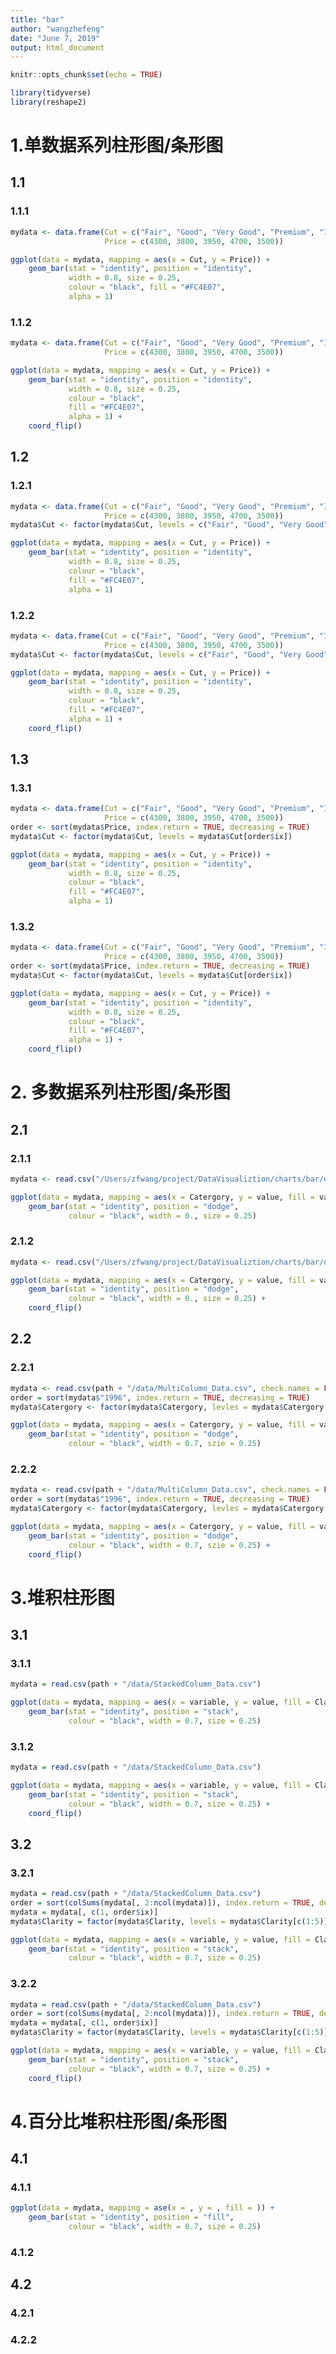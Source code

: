 ```yaml
---
title: "bar"
author: "wangzhefeng"
date: "June 7, 2019"
output: html_document
---
```


```r
knitr::opts_chunk$set(echo = TRUE)
```

```r
library(tidyverse)
library(reshape2)
```

# 1.单数据系列柱形图/条形图

## 1.1 

### 1.1.1 

```r
mydata <- data.frame(Cut = c("Fair", "Good", "Very Good", "Premium", "Ideal"),
                     Price = c(4300, 3800, 3950, 4700, 3500))

ggplot(data = mydata, mapping = aes(x = Cut, y = Price)) +
    geom_bar(stat = "identity", position = "identity",
             width = 0.8, size = 0.25, 
             colour = "black", fill = "#FC4E07", 
             alpha = 1)
```


### 1.1.2

```r
mydata <- data.frame(Cut = c("Fair", "Good", "Very Good", "Premium", "Ideal"),
                     Price = c(4300, 3800, 3950, 4700, 3500))

ggplot(data = mydata, mapping = aes(x = Cut, y = Price)) +
    geom_bar(stat = "identity", position = "identity",
             width = 0.8, size = 0.25, 
             colour = "black", 
             fill = "#FC4E07", 
             alpha = 1) +
    coord_flip()
```

## 1.2 

### 1.2.1

```r
mydata <- data.frame(Cut = c("Fair", "Good", "Very Good", "Premium", "Ideal"),
                     Price = c(4300, 3800, 3950, 4700, 3500))
mydata$Cut <- factor(mydata$Cut, levels = c("Fair", "Good", "Very Good", "Premium", "Ideal"))

ggplot(data = mydata, mapping = aes(x = Cut, y = Price)) +
    geom_bar(stat = "identity", position = "identity", 
             width = 0.8, size = 0.25, 
             colour = "black", 
             fill = "#FC4E07", 
             alpha = 1)
```

### 1.2.2

```r
mydata <- data.frame(Cut = c("Fair", "Good", "Very Good", "Premium", "Ideal"),
                     Price = c(4300, 3800, 3950, 4700, 3500))
mydata$Cut <- factor(mydata$Cut, levels = c("Fair", "Good", "Very Good", "Premium", "Ideal"))

ggplot(data = mydata, mapping = aes(x = Cut, y = Price)) +
    geom_bar(stat = "identity", position = "identity", 
             width = 0.8, size = 0.25, 
             colour = "black", 
             fill = "#FC4E07", 
             alpha = 1) +
    coord_flip()
```

## 1.3 

### 1.3.1 

```r
mydata <- data.frame(Cut = c("Fair", "Good", "Very Good", "Premium", "Ideal"),
                     Price = c(4300, 3800, 3950, 4700, 3500))
order <- sort(mydata$Price, index.return = TRUE, decreasing = TRUE)
mydata$Cut <- factor(mydata$Cut, levels = mydata$Cut[order$ix])

ggplot(data = mydata, mapping = aes(x = Cut, y = Price)) +
    geom_bar(stat = "identity", position = "identity",
             width = 0.8, size = 0.25, 
             colour = "black", 
             fill = "#FC4E07", 
             alpha = 1)
```

### 1.3.2

```r
mydata <- data.frame(Cut = c("Fair", "Good", "Very Good", "Premium", "Ideal"),
                     Price = c(4300, 3800, 3950, 4700, 3500))
order <- sort(mydata$Price, index.return = TRUE, decreasing = TRUE)
mydata$Cut <- factor(mydata$Cut, levels = mydata$Cut[order$ix])

ggplot(data = mydata, mapping = aes(x = Cut, y = Price)) +
    geom_bar(stat = "identity", position = "identity",
             width = 0.8, size = 0.25, 
             colour = "black", 
             fill = "#FC4E07", 
             alpha = 1) +
    coord_flip()
```

# 2. 多数据系列柱形图/条形图

## 2.1

### 2.1.1

```r
mydata <- read.csv("/Users/zfwang/project/DataVisualiztion/charts/bar/data/MultiColumn_Data.csv")

ggplot(data = mydata, mapping = aes(x = Catergory, y = value, fill = variable)) +
    geom_bar(stat = "identity", position = "dodge", 
             colour = "black", width = 0., size = 0.25)
```

### 2.1.2

```r
mydata <- read.csv("/Users/zfwang/project/DataVisualiztion/charts/bar/data/MultiColumn_Data.csv")

ggplot(data = mydata, mapping = aes(x = Catergory, y = value, fill = variable)) +
    geom_bar(stat = "identity", position = "dodge", 
             colour = "black", width = 0., size = 0.25) +
    coord_flip()
```


## 2.2

### 2.2.1

```r
mydata <- read.csv(path + "/data/MultiColumn_Data.csv", check.names = FALSE)
order = sort(mydata$"1996", index.return = TRUE, decreasing = TRUE)
mydata$Catergory <- factor(mydata$Catergory, levles = mydata$Catergory[order$ix])

ggplot(data = mydata, mapping = aes(x = Catergory, y = value, fill = variable)) +
    geom_bar(stat = "identity", position = "dodge",
             colour = "black", width = 0.7, szie = 0.25)
```

### 2.2.2


```r
mydata <- read.csv(path + "/data/MultiColumn_Data.csv", check.names = FALSE)
order = sort(mydata$"1996", index.return = TRUE, decreasing = TRUE)
mydata$Catergory <- factor(mydata$Catergory, levles = mydata$Catergory[order$ix])

ggplot(data = mydata, mapping = aes(x = Catergory, y = value, fill = variable)) +
    geom_bar(stat = "identity", position = "dodge",
             colour = "black", width = 0.7, szie = 0.25) +
    coord_flip()
```

# 3.堆积柱形图

## 3.1

### 3.1.1

```r
mydata = read.csv(path + "/data/StackedColumn_Data.csv")

ggplot(data = mydata, mapping = aes(x = variable, y = value, fill = Clarity)) +
    geom_bar(stat = "identity", position = "stack", 
             colour = "black", width = 0.7, size = 0.25)
```

### 3.1.2

```r
mydata = read.csv(path + "/data/StackedColumn_Data.csv")

ggplot(data = mydata, mapping = aes(x = variable, y = value, fill = Clarity)) +
    geom_bar(stat = "identity", position = "stack", 
             colour = "black", width = 0.7, size = 0.25) +
    coord_flip()
```


## 3.2

### 3.2.1

```r
mydata = read.csv(path + "/data/StackedColumn_Data.csv")
order = sort(colSums(mydata[, 2:ncol(mydata)]), index.return = TRUE, decreasing = TRUE)
mydata = mydata[, c(1, order$ix)]
mydata$Clarity = factor(mydata$Clarity, levels = mydata$Clarity[c(1:5)])

ggplot(data = mydata, mapping = aes(x = variable, y = value, fill = Clarity)) +
    geom_bar(stat = "identity", position = "stack", 
             colour = "black", width = 0.7, size = 0.25)
```

### 3.2.2

```r
mydata = read.csv(path + "/data/StackedColumn_Data.csv")
order = sort(colSums(mydata[, 2:ncol(mydata)]), index.return = TRUE, decreasing = TRUE)
mydata = mydata[, c(1, order$ix)]
mydata$Clarity = factor(mydata$Clarity, levels = mydata$Clarity[c(1:5)])

ggplot(data = mydata, mapping = aes(x = variable, y = value, fill = Clarity)) +
    geom_bar(stat = "identity", position = "stack", 
             colour = "black", width = 0.7, size = 0.25) +
    coord_flip()
```

#  4.百分比堆积柱形图/条形图

## 4.1

### 4.1.1

```r
ggplot(data = mydata, mapping = ase(x = , y = , fill = )) +
    geom_bar(stat = "identity", position = "fill", 
             colour = "black", width = 0.7, size = 0.25)
```

### 4.1.2


## 4.2

### 4.2.1


### 4.2.2
